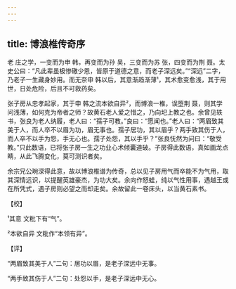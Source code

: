 ```yaml
---
---
---
```

title: 博浪椎传奇序
---







老 庄之学，一变而为申 韩，再变而为孙 吴，三变而为苏 张，四变而为荆 聂。太史公曰：“凡此辈虽极惨礉少恩，皆原于道德之意，而老子深远矣。”“深远”二字，乃老子一生藏身妙用。而无奈申 韩以后，其意渐趋渐薄¹，其术愈变愈浅，其于用世，日处危险，后且不可救药矣。

张子房从忠孝起家，其于申 韩之流本欲自异²，而博浪一椎，误堕荆 聂，则其学问浅薄，如何克为帝者之师？故黄石老人爱之惜之，乃向圯上教之也。余曾见轶书，张良为老人纳履，老人曰：“孺子可教。”良曰：“愿闻也。”老人曰：“两眉致其美于人，而人卒不以眉为功，眉无事也。孺子居功，其以眉乎？两手致其伤于人，而人卒不以手为怨，手无心也。孺子处怨，其以手乎？”张良怃然为问曰：“敬受教。”只此数语，已将张子房一生之功业心术倾囊道破。子房得此数语，真如画龙点睛，从此飞腾变化，莫可测识者矣。

余宗兄公琬深得此意，故以博浪椎谱为传奇，总以见子房用气而卒能不为气用，取其深情远识，以提醒英雄豪杰，为功大矣。余向作怒蛙，纯以气性用事，遇越王或在所凭式，遇子房则必望之而却走矣。余故留此一卷床头，以当黄石素书。

【校】

¹其意 文粃下有“气”。

²本欲自异 文粃作“本领有异”。

【评】

“两眉致其美于人”二句：居功以眉，是老子深远中无事。

“两手致其伤于人”二句：处怨以手，是老子深远中无心。